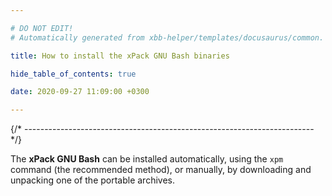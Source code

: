 ```yaml
---

# DO NOT EDIT!
# Automatically generated from xbb-helper/templates/docusaurus/common.

title: How to install the xPack GNU Bash binaries

hide_table_of_contents: true

date: 2020-09-27 11:09:00 +0300

---
```






{/* ------------------------------------------------------------------------ */}

The **xPack GNU Bash** can be installed automatically, using the `xpm` command
(the recommended method), or manually, by downloading and unpacking one of the
portable archives.

<Tabs groupId="operating-systems">
  <TabItem value="windows" label="Windows" default>
    <InstallWindows isWindows="True" label="Windows"/>
  </TabItem>
  <TabItem value="macos" label="macOS">
    <InstallMacOS label="macOS"/>
  </TabItem>
  <TabItem value="linux" label="GNU/Linux">
    <InstallLinux label="GNU/Linux"/>
  </TabItem>
</Tabs>

<Testing/>
